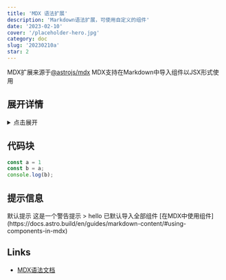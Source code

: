 ```yaml
---
title: 'MDX 语法扩展'
description: 'Markdown语法扩展，可使用自定义的组件'
date: '2023-02-10'
cover: '/placeholder-hero.jpg'
category: doc
slug: '20230210a'
star: 2
---
```


MDX扩展来源于[@astrojs/mdx](https://docs.astro.build/en/guides/integrations-guide/mdx/)
MDX支持在Markdown中导入组件以JSX形式使用

## 展开详情

<details>
 <summary>点击展开</summary>
展开之后即可看到这段内容
> 看到了吗？
</details>

## 代码块

```js
const a = 1
const b = a;
console.log(b);
```

## 提示信息

<Tip>
    默认提示
</Tip>

<Tip title="警告" type="warning">
    这是一个警告提示
    > hello
</Tip>

<Tip title="错误" type="error">
    已默认导入全部组件 [在MDX中使用组件](https://docs.astro.build/en/guides/markdown-content/#using-components-in-mdx)
</Tip>

## Links

- [MDX语法文档](https://mdxjs.com/docs/what-is-mdx)